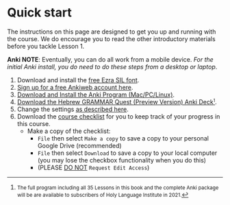 # Quick start {.unnumbered #get_started}

The instructions on this page are designed to get you up and running with the course.  We do encourage you to read the other introductory materials before you tackle Lesson 1.

**Anki NOTE**: Eventually, you can do all work from a mobile device.  _For the initial Anki install, you do need to do these steps from a desktop or laptop_.

<!-- <small>^[<small>If you do not have access to a desktop/laptop computer to install Anki, but do have access to a mobile device, we likely can help. Contact us for assistance at holylanguagecourses@gmail.com.</small>]</small>.  -->

1. Download and install the [free Ezra SIL font](https://software.sil.org/downloads/r/ezra/EzraSIL-2.51.zip ){target="_blank"}.
1. [Sign up for a free Ankiweb account here](https://ankiweb.net/account/register){target="_blank"}.
1. [Download and Install the Anki Program (Mac/PC/Linux)](https://apps.ankiweb.net/){target="_blank"}.
1. [Download the Hebrew GRAMMAR Quest (Preview Version) Anki Deck](./images/Hebrew Grammar Quest PREVIEW.apkg){target="_blank"}<small>^[<small>The full program including all 35 Lessons in this book and the complete Anki package will be are available to subscribers of Holy Language Institute in 2021.</small>]</small>.
1. Change the settings [as described here](#anki_settings).
1. Download the [course checklist](https://docs.google.com/spreadsheets/d/1t0C7JlygyUqgF_aQWbhq7h3s_VDn0VuvISJn5mp-LdE/edit?usp=sharing){target="_blank"} for you to keep track of your progress in this course.
    * Make a copy of the checklist:
        * `File` then select `Make a copy` to save a copy to your personal Google Drive (recommended)
        * `File` then select `Download` to save a copy to your local computer (you may lose the checkbox functionality when you do this)
        * (PLEASE <u>DO NOT</u> `Request Edit Access`)